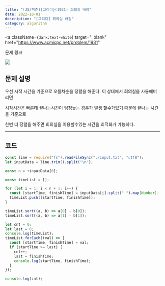 ---
title: "[JS/백준]{그리디}(1931) 회의실 배정"
date: 2022-10-01
description: "[그리디] 회의실 배정"
category: algorithm
---

<a
  className={`dark:text-white`}
  target="_blank"
  href="https://www.acmicpc.net/problem/1931"
>
  문제 링크
</a>

<div>
  <img
    src="https://user-images.githubusercontent.com/75124028/193413605-278819c5-279b-41e2-974b-28b59699f1f8.PNG"
    className={`max-w-full h-auto`}
  />
</div>
<h2 className={`dark:text-white`}>문제 설명</h2>

우선 시작 시간을 기준으로 오름차순을 정렬을 해준다. 이 상태에서 회의실을 사용해버리면

시작시간은 빠른데 끝나는시간이 엄청늦는 경우가 발생 할수가있기 때문에 끝나는 시간을 기준으로

한번 더 정렬을 해주면 회의실을 이용할수있는 시간을 최적화가 가능하다.

---

<h2 className={`dark:text-white`}>코드</h2>

```js showLineNumbers
const line = require("fs").readFileSync("./input.txt", "utf8");
let inputData = line.trim().split("\n");

const n = +inputData[0];

const timeList = [];

for (let i = 1; i < n + 1; i++) {
  const [startTime, finishTime] = inputData[i].split(" ").map(Number);
  timeList.push([startTime, finishTime]);
}

timeList.sort((a, b) => a[0] - b[0]);
timeList.sort((a, b) => a[1] - b[1]);

let cnt = 0;
let last = 0;
console.log(timeList);
timeList.forEach((val) => {
  const [startTime, finishTime] = val;
  if (startTime >= last) {
    cnt++;
    last = finishTime;
    console.log(startTime, finishTime);
  }
});

console.log(cnt);
```
